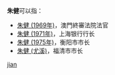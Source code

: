'''朱健'''可以指：
* [[朱健_(1969年)|朱健 (1969年)]]，澳門終審法院法官
* [[朱健_(1971年)|朱健 (1971年)]]，上海银行行长
* [[朱健_(1975年)|朱健 (1975年)]]，衡阳市市长 
*[[朱健_(尤溪)|朱健 (尤溪)]]，福清市市长 

{{disambig}}

[[Category:二字朱姓人名消歧义|jian]]